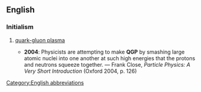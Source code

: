 ==English==

===Initialism===
{{head|en|initialism}}

# {{context|physics|lang=en}} [[quark-gluon plasma]]
#* '''2004''': Physicists are attempting to make '''QGP''' by smashing large atomic nuclei into one another at such high energies that the protons and neutrons squeeze together. — Frank Close, ''Particle Physics: A Very Short Introduction'' (Oxford 2004, p. 126)

[[Category:English abbreviations]]